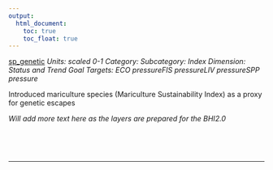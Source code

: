 ```yaml
---
output:
  html_document:
    toc: true
    toc_float: true
---
```


[sp_genetic](https://github.com/OHI-Science/bhi/blob/master/baltic/layers/sp_genetic_gl2018.csv)
*Units: scaled 0-1*
*Category:*
*Subcategory:*
*Index Dimension: Status and Trend*
*Goal Targets: ECO pressureFIS pressureLIV pressureSPP pressure*

Introduced mariculture species (Mariculture Sustainability Index) as a proxy for genetic escapes

*Will add more text here as the layers are prepared for the BHI2.0*

<br>



<br>

--- 
